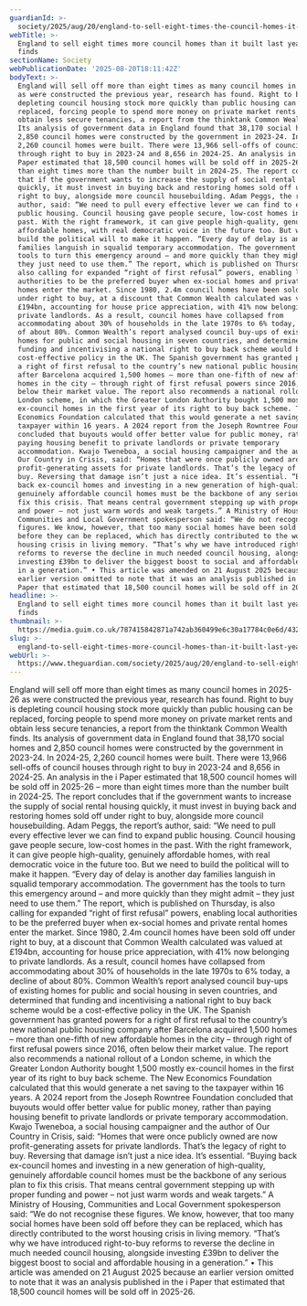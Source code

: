 ```yaml
---
guardianId: >-
  society/2025/aug/20/england-to-sell-eight-times-the-council-homes-it-built-last-year-report-finds
webTitle: >-
  England to sell eight times more council homes than it built last year, report
  finds
sectionName: Society
webPublicationDate: '2025-08-20T18:11:42Z'
bodyText: >-
  England will sell off more than eight times as many council homes in 2025-26
  as were constructed the previous year, research has found. Right to buy is
  depleting council housing stock more quickly than public housing can be
  replaced, forcing people to spend more money on private market rents and
  obtain less secure tenancies, a report from the thinktank Common Wealth finds.
  Its analysis of government data in England found that 38,170 social homes and
  2,850 council homes were constructed by the government in 2023-24. In 2024-25,
  2,260 council homes were built. There were 13,966 sell-offs of council houses
  through right to buy in 2023-24 and 8,656 in 2024-25. An analysis in the i
  Paper estimated that 18,500 council homes will be sold off in 2025-26 – more
  than eight times more than the number built in 2024-25. The report concludes
  that if the government wants to increase the supply of social rental housing
  quickly, it must invest in buying back and restoring homes sold off under
  right to buy, alongside more council housebuilding. Adam Peggs, the report’s
  author, said: “We need to pull every effective lever we can find to expand
  public housing. Council housing gave people secure, low-cost homes in the
  past. With the right framework, it can give people high-quality, genuinely
  affordable homes, with real democratic voice in the future too. But we need to
  build the political will to make it happen. “Every day of delay is another day
  families languish in squalid temporary accommodation. The government has the
  tools to turn this emergency around – and more quickly than they might admit –
  they just need to use them.” The report, which is published on Thursday, is
  also calling for expanded “right of first refusal” powers, enabling local
  authorities to be the preferred buyer when ex-social homes and private rental
  homes enter the market. Since 1980, 2.4m council homes have been sold off
  under right to buy, at a discount that Common Wealth calculated was valued at
  £194bn, accounting for house price appreciation, with 41% now belonging to
  private landlords. As a result, council homes have collapsed from
  accommodating about 30% of households in the late 1970s to 6% today, a decline
  of about 80%. Common Wealth’s report analysed council buy-ups of existing
  homes for public and social housing in seven countries, and determined that
  funding and incentivising a national right to buy back scheme would be a
  cost-effective policy in the UK. The Spanish government has granted powers for
  a right of first refusal to the country’s new national public housing company
  after Barcelona acquired 1,500 homes – more than one-fifth of new affordable
  homes in the city – through right of first refusal powers since 2016, often
  below their market value. The report also recommends a national rollout of a
  London scheme, in which the Greater London Authority bought 1,500 mostly
  ex-council homes in the first year of its right to buy back scheme. The New
  Economics Foundation calculated that this would generate a net saving to the
  taxpayer within 16 years. A 2024 report from the Joseph Rowntree Foundation
  concluded that buyouts would offer better value for public money, rather than
  paying housing benefit to private landlords or private temporary
  accommodation. Kwajo Tweneboa, a social housing campaigner and the author of
  Our Country in Crisis, said: “Homes that were once publicly owned are now
  profit-generating assets for private landlords. That’s the legacy of right to
  buy. Reversing that damage isn’t just a nice idea. It’s essential. “Buying
  back ex-council homes and investing in a new generation of high-quality,
  genuinely affordable council homes must be the backbone of any serious plan to
  fix this crisis. That means central government stepping up with proper funding
  and power – not just warm words and weak targets.” A Ministry of Housing,
  Communities and Local Government spokesperson said: “We do not recognise these
  figures. We know, however, that too many social homes have been sold off
  before they can be replaced, which has directly contributed to the worst
  housing crisis in living memory. “That’s why we have introduced right-to-buy
  reforms to reverse the decline in much needed council housing, alongside
  investing £39bn to deliver the biggest boost to social and affordable housing
  in a generation.” • This article was amended on 21 August 2025 because an
  earlier version omitted to note that it was an analysis published in the i
  Paper that estimated that 18,500 council homes will be sold off in 2025-26.
headline: >-
  England to sell eight times more council homes than it built last year, report
  finds
thumbnail: >-
  https://media.guim.co.uk/787415842871a742ab360499e6c30a17784c0e6d/432_0_4320_3456/500.jpg
slug: >-
  england-to-sell-eight-times-more-council-homes-than-it-built-last-year-report-finds
webUrl: >-
  https://www.theguardian.com/society/2025/aug/20/england-to-sell-eight-times-the-council-homes-it-built-last-year-report-finds
---
```

England will sell off more than eight times as many council homes in 2025-26 as were constructed the previous year, research has found. Right to buy is depleting council housing stock more quickly than public housing can be replaced, forcing people to spend more money on private market rents and obtain less secure tenancies, a report from the thinktank Common Wealth finds. Its analysis of government data in England found that 38,170 social homes and 2,850 council homes were constructed by the government in 2023-24. In 2024-25, 2,260 council homes were built. There were 13,966 sell-offs of council houses through right to buy in 2023-24 and 8,656 in 2024-25. An analysis in the i Paper estimated that 18,500 council homes will be sold off in 2025-26 – more than eight times more than the number built in 2024-25. The report concludes that if the government wants to increase the supply of social rental housing quickly, it must invest in buying back and restoring homes sold off under right to buy, alongside more council housebuilding. Adam Peggs, the report’s author, said: “We need to pull every effective lever we can find to expand public housing. Council housing gave people secure, low-cost homes in the past. With the right framework, it can give people high-quality, genuinely affordable homes, with real democratic voice in the future too. But we need to build the political will to make it happen. “Every day of delay is another day families languish in squalid temporary accommodation. The government has the tools to turn this emergency around – and more quickly than they might admit – they just need to use them.” The report, which is published on Thursday, is also calling for expanded “right of first refusal” powers, enabling local authorities to be the preferred buyer when ex-social homes and private rental homes enter the market. Since 1980, 2.4m council homes have been sold off under right to buy, at a discount that Common Wealth calculated was valued at £194bn, accounting for house price appreciation, with 41% now belonging to private landlords. As a result, council homes have collapsed from accommodating about 30% of households in the late 1970s to 6% today, a decline of about 80%. Common Wealth’s report analysed council buy-ups of existing homes for public and social housing in seven countries, and determined that funding and incentivising a national right to buy back scheme would be a cost-effective policy in the UK. The Spanish government has granted powers for a right of first refusal to the country’s new national public housing company after Barcelona acquired 1,500 homes – more than one-fifth of new affordable homes in the city – through right of first refusal powers since 2016, often below their market value. The report also recommends a national rollout of a London scheme, in which the Greater London Authority bought 1,500 mostly ex-council homes in the first year of its right to buy back scheme. The New Economics Foundation calculated that this would generate a net saving to the taxpayer within 16 years. A 2024 report from the Joseph Rowntree Foundation concluded that buyouts would offer better value for public money, rather than paying housing benefit to private landlords or private temporary accommodation. Kwajo Tweneboa, a social housing campaigner and the author of Our Country in Crisis, said: “Homes that were once publicly owned are now profit-generating assets for private landlords. That’s the legacy of right to buy. Reversing that damage isn’t just a nice idea. It’s essential. “Buying back ex-council homes and investing in a new generation of high-quality, genuinely affordable council homes must be the backbone of any serious plan to fix this crisis. That means central government stepping up with proper funding and power – not just warm words and weak targets.” A Ministry of Housing, Communities and Local Government spokesperson said: “We do not recognise these figures. We know, however, that too many social homes have been sold off before they can be replaced, which has directly contributed to the worst housing crisis in living memory. “That’s why we have introduced right-to-buy reforms to reverse the decline in much needed council housing, alongside investing £39bn to deliver the biggest boost to social and affordable housing in a generation.” • This article was amended on 21 August 2025 because an earlier version omitted to note that it was an analysis published in the i Paper that estimated that 18,500 council homes will be sold off in 2025-26.
